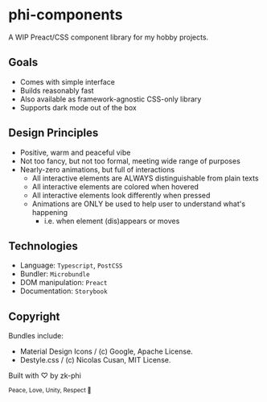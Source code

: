 # phi-components

A WIP Preact/CSS component library for my hobby projects.

## Goals

- Comes with simple interface
- Builds reasonably fast
- Also available as framework-agnostic CSS-only library
- Supports dark mode out of the box

## Design Principles

- Positive, warm and peaceful vibe
- Not too fancy, but not too formal, meeting wide range of purposes
- Nearly-zero animations, but full of interactions
  - All interactive elements are ALWAYS distinguishable from plain texts
  - All interactive elements are colored when hovered
  - All interactive elements look differently when pressed
  - Animations are ONLY be used to help user to understand what's happening
    - i.e. when element (dis)appears or moves

## Technologies

- Language: `Typescript`, `PostCSS`
- Bundler: `Microbundle`
- DOM manipulation: `Preact`
- Documentation: `Storybook`

## Copyright

Bundles include:

- Material Design Icons / (c) Google, Apache License.
- Destyle.css / (c) Nicolas Cusan, MIT License.

Built with ♡ by zk-phi

<small>Peace, Love, Unity, Respect 🫶</small>
